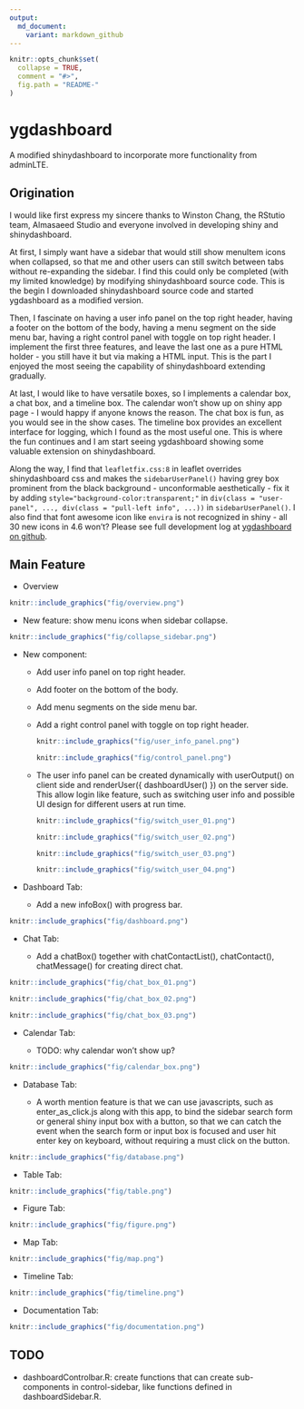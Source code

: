 ```yaml
---
output:
  md_document:
    variant: markdown_github
---
```


<!-- README.md is generated from README.Rmd. -->

```r
knitr::opts_chunk$set(
  collapse = TRUE,
  comment = "#>",
  fig.path = "README-"
)
```

# ygdashboard

A modified shinydashboard to incorporate more functionality from adminLTE.

## Origination

I would like first express my sincere thanks to Winston Chang, the RStutio team, Almasaeed Studio and everyone involved in developing shiny and shinydashboard.

At first, I simply want have a sidebar that would still show menuItem icons when collapsed, so that me and other users can still switch between tabs without re-expanding the sidebar. I find this could only be completed (with my limited knowledge) by modifying shinydashboard source code. This is the begin I downloaded shinydashboard source code and started ygdashboard as a modified version.

Then, I fascinate on having a user info panel on the top right header, having a footer on the bottom of the body, having a menu segment on the side menu bar, having a right control panel with toggle on top right header. I implement the first three features, and leave the last one as a pure HTML holder - you still have it but via making a HTML input. This is the part I enjoyed the most seeing the capability of shinydashboard extending gradually.

At last, I would like to have versatile boxes, so I implements a calendar box, a chat box, and a timeline box. The calendar won't show up on shiny app page - I would happy if anyone knows the reason. The chat box is fun, as you would see in the show cases. The timeline box provides an excellent interface for logging, which I found as the most useful one. This is where the fun continues and I am start seeing ygdashboard showing some valuable extension on shinydashboard.

Along the way, I find that `leafletfix.css:8` in leaflet overrides shinydashboard css and makes the `sidebarUserPanel()` having  grey box prominent from the black background - unconformable aesthetically - fix it by adding `style="background-color:transparent;"` in `div(class = "user-panel", ..., div(class = "pull-left info", ...))` in `sidebarUserPanel()`. I also find that font awesome icon like `envira` is not recognized in shiny - all 30 new icons in 4.6 won't? Please see full development log at [ygdashboard on github](https://github.com/gyang274/ygdashboard/).

## Main Feature

+ Overview

```r
knitr::include_graphics("fig/overview.png")
```

+ New feature: show menu icons when sidebar collapse.

```r
knitr::include_graphics("fig/collapse_sidebar.png")
```

+ New component: 

    - Add user info panel on top right header.
    
    - Add footer on the bottom of the body.
    
    - Add menu segments on the side menu bar. 
    
    - Add a right control panel with toggle on top right header.

        ```r
        knitr::include_graphics("fig/user_info_panel.png")
        ```
        
        ```r
        knitr::include_graphics("fig/control_panel.png")
        ```

    - The user info panel can be created dynamically with userOutput() on client side and renderUser({ dashboardUser() }) on the server side. This allow login like feature, such as switching user info and possible UI design for different users at run time.
  
        ```r
        knitr::include_graphics("fig/switch_user_01.png")
        ```
        
        ```r
        knitr::include_graphics("fig/switch_user_02.png")
        ```
        
        ```r
        knitr::include_graphics("fig/switch_user_03.png")
        ```
        
        ```r
        knitr::include_graphics("fig/switch_user_04.png")
        ```

+ Dashboard Tab:

    - Add a new infoBox() with progress bar.
    
```r
knitr::include_graphics("fig/dashboard.png")
```    

+ Chat Tab:

    - Add a chatBox() together with chatContactList(), chatContact(), chatMessage() for creating direct chat.
    
```r
knitr::include_graphics("fig/chat_box_01.png")
```

```r
knitr::include_graphics("fig/chat_box_02.png")
```

```r
knitr::include_graphics("fig/chat_box_03.png")
```

+ Calendar Tab:

    - TODO: why calendar won't show up?

```r
knitr::include_graphics("fig/calendar_box.png")
```

+ Database Tab:

    - A worth mention feature is that we can use javascripts, such as enter_as_click.js along with this app, to bind the sidebar search form or general shiny input box with a button, so that we can catch the event when the search form or input box is focused and user hit enter key on keyboard, without requiring a must click on the button. 

```r
knitr::include_graphics("fig/database.png")
```

+ Table Tab:

```r
knitr::include_graphics("fig/table.png")
```

+ Figure Tab:

```r
knitr::include_graphics("fig/figure.png")
```

+ Map Tab:

```r
knitr::include_graphics("fig/map.png")
```

+ Timeline Tab:

```r
knitr::include_graphics("fig/timeline.png")
```

+ Documentation Tab:

```r
knitr::include_graphics("fig/documentation.png")
```

## TODO

+ dashboardControlbar.R: create functions that can create sub-components in control-sidebar, like functions defined in dashboardSidebar.R.


